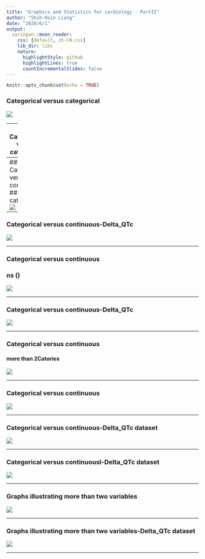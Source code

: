 ---
title: "Graphics and Statistics for cardiology - PartII"
author: "Shih-Hsin Liang"
date: "2020/6/1"
output:
  xaringan::moon_reader:
    css: [default, zh-CN.css]
    lib_dir: libs
    nature:
      highlightStyle: github
      highlightLines: true
      countIncrementalSlides: false
---

```{r setup, include=FALSE}
knitr::opts_chunk$set(echo = TRUE)
```
 
### Categorical versus categorical

![](P12.png)


---
### Categorical versus categorical

![](P11.png)



---
### Categorical versus continuous
### Two categories
![](P10.png)










---
### Categorical versus continuous-Delta_QTc

![](P9.png)





---

### Categorical versus continuous
### ns ()
![](P8.png)






---

### Categorical versus continuous-Delta_QTc
![](P7.png)




---

### Categorical versus continuous
#### more than 2Catories


![](P6.png)




---

### Categorical versus continuous

![](P5.png)



---

### Categorical versus continuous-Delta_QTc dataset

![](P4.png)



---

### Categorical versus continuousl-Delta_QTc dataset

![](P3.png)




---

### Graphs illustrating more than two variables
![](P2.png)





---

### Graphs illustrating more than two variables-Delta_QTc dataset
![](P1.png)

---





